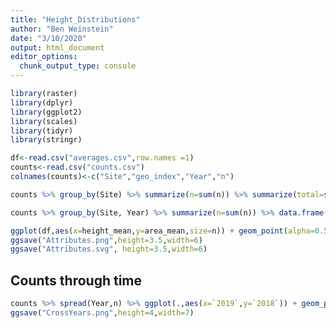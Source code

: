 ```yaml
---
title: "Height_Distributions"
author: "Ben Weinstein"
date: "3/10/2020"
output: html_document
editor_options: 
  chunk_output_type: console
---
```


```r
library(raster)
library(dplyr)
library(ggplot2)
library(scales)
library(tidyr)
library(stringr)
```

```r
df<-read.csv("averages.csv",row.names =1)
counts<-read.csv("counts.csv")
colnames(counts)<-c("Site","geo_index","Year","n")

counts %>% group_by(Site) %>% summarize(n=sum(n)) %>% summarize(total=sum(n))

counts %>% group_by(Site, Year) %>% summarize(n=sum(n)) %>% data.frame()
```

```r
ggplot(df,aes(x=height_mean,y=area_mean,size=n)) + geom_point(alpha=0.5) + labs(x="Crown Height (m)",y="Crown Area (m^2)",size="Trees/km^2") + geom_text(aes(label=Site),size=2,hjust=0.5,vjust=-0.5) + theme_bw()
ggsave("Attributes.png",height=3.5,width=6)
ggsave("Attributes.svg", height=3.5,width=6)
```

## Counts through time

```r
counts %>% spread(Year,n) %>% ggplot(.,aes(x=`2019`,y=`2018`)) + geom_point(aes(col=Site),alpha=0.5) + geom_abline(linetype="dashed") + coord_equal() + stat_smooth(method="lm") + theme(legend.position = "none") + scale_x_continuous(labels=comma) + scale_y_continuous(labels=comma) + ggtitle("Tree Count Across Years")
ggsave("CrossYears.png",height=4,width=7)
```

